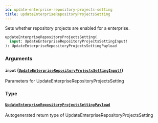 ```yaml
---
id: update-enterprise-repository-projects-setting
title: updateEnterpriseRepositoryProjectsSetting
---
```


Sets whether repository projects are enabled for a enterprise.

```graphql
updateEnterpriseRepositoryProjectsSetting(
  input: UpdateEnterpriseRepositoryProjectsSettingInput!
): UpdateEnterpriseRepositoryProjectsSettingPayload

```

### Arguments

#### `input` ([`UpdateEnterpriseRepositoryProjectsSettingInput!`](/docs/api/inputs/update-enterprise-repository-projects-setting-input))

Parameters for UpdateEnterpriseRepositoryProjectsSetting

### Type

#### [`UpdateEnterpriseRepositoryProjectsSettingPayload`](/docs/api/objects/update-enterprise-repository-projects-setting-payload)

Autogenerated return type of UpdateEnterpriseRepositoryProjectsSetting

